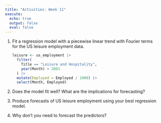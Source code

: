 ```yaml
---
title: "Activities: Week 11"
execute:
  echo: true
  output: false
  eval: false
---
```


1.  Fit a regression model with a piecewise linear trend with Fourier terms for the US leisure employment data.
    
    ```r
    leisure <- us_employment |>
      filter(
        Title == "Leisure and Hospitality",
        year(Month) > 2001
      ) |>
      mutate(Employed = Employed / 1000) |>
      select(Month, Employed)
    ```

2. Does the model fit well? What are the implications for forecasting?
3. Produce forecasts of US leisure employment using your best regression model.

4. Why don't you need to forecast the predictors?
